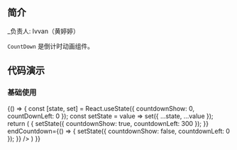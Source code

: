 ## 简介

_负责人: Ivvan（黄婷婷）

`CountDown` 是倒计时动画组件。

## 代码演示

### 基础使用

<Playground>
  {() => {
    const [state, set] = React.useState({ countdownShow: 0, countDownLeft: 0 });
    const setState = value => set({ ...state, ...value });
    return (
      <View style={{ height:'100%', alignItems: 'center', justifyContent: 'center' }}>
        <CountDown
          countDownShow={state.countdownShow}
          countdownLeft={state.countdownLeft}
          // duration={400}
          // style={{
          //   backgroundColor: '#000',
          //   width: 120,
          //   height: 120,
          //   paddingTop: 40,
          //   paddingBottom: 40,
          // }}
          // activeBgColor="#000"
          // color="blue"
          // size={{ width: 30, height: 30 }}
          startCountdown={() => {
            setState({ countdownShow: true, countdownLeft: 300 });
          }}
          endCountdown={() => {
            setState({ countdownShow: false, countdownLeft: 0 });
          }}
        />
      </View>
    )
  }}
</Playground>
